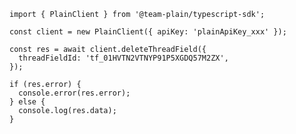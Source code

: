 ```tsx
import { PlainClient } from '@team-plain/typescript-sdk';

const client = new PlainClient({ apiKey: 'plainApiKey_xxx' });

const res = await client.deleteThreadField({
  threadFieldId: 'tf_01HVTN2VTNYP91P5XGDQ57M2ZX',
});

if (res.error) {
  console.error(res.error);
} else {
  console.log(res.data);
}
```